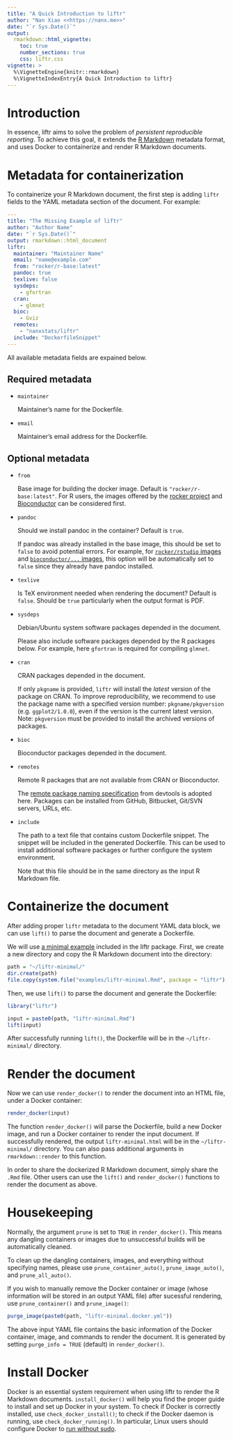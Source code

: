 ```yaml
---
title: "A Quick Introduction to liftr"
author: "Nan Xiao <<https://nanx.me>>"
date: "`r Sys.Date()`"
output:
  rmarkdown::html_vignette:
    toc: true
    number_sections: true
    css: liftr.css
vignette: >
  %\VignetteEngine{knitr::rmarkdown}
  %\VignetteIndexEntry{A Quick Introduction to liftr}
---
```


# Introduction

In essence, liftr aims to solve the problem of _persistent reproducible reporting_.
To achieve this goal, it extends the [R Markdown](http://rmarkdown.rstudio.com)
metadata format, and uses Docker to containerize and render R Markdown documents.

# Metadata for containerization

To containerize your R Markdown document, the first step is adding `liftr`
fields to the YAML metadata section of the document. For example:

```yaml
---
title: "The Missing Example of liftr"
author: "Author Name"
date: "`r Sys.Date()`"
output: rmarkdown::html_document
liftr:
  maintainer: "Maintainer Name"
  email: "name@example.com"
  from: "rocker/r-base:latest"
  pandoc: true
  texlive: false
  sysdeps:
    - gfortran
  cran:
    - glmnet
  bioc:
    - Gviz
  remotes:
    - "nanxstats/liftr"
  include: "DockerfileSnippet"
---
```

All available metadata fields are expained below.

## Required metadata

- `maintainer`

    Maintainer's name for the Dockerfile.

- `email`

    Maintainer's email address for the Dockerfile.

## Optional metadata

- `from`

    Base image for building the docker image. Default is
    `"rocker/r-base:latest"`. For R users, the images offered
    by the [rocker project](https://github.com/rocker-org)
    and [Bioconductor](https://bioconductor.org/help/docker/)
    can be considered first.

- `pandoc`

    Should we install pandoc in the container? Default is `true`.

    If pandoc was already installed in the base image, this should be
    set to `false` to avoid potential errors. For example, for
    [`rocker/rstudio` images](https://registry.hub.docker.com/u/rocker/rstudio/)
    and [`bioconductor/...` images](https://www.bioconductor.org/help/docker/),
    this option will be automatically set to `false` since they already
    have pandoc installed.

- `texlive`

    Is TeX environment needed when rendering the document? Default is `false`.
    Should be `true` particularly when the output format is PDF.

- `sysdeps`

    Debian/Ubuntu system software packages depended in the document.

    Please also include software packages depended by the R packages
    below. For example, here `gfortran` is required for compiling `glmnet`.

- `cran`

    CRAN packages depended in the document.

    If only `pkgname` is provided, `liftr` will install the _latest_
    version of the package on CRAN. To improve reproducibility,
    we recommend to use the package name with a specified version number:
    `pkgname/pkgversion` (e.g. `ggplot2/1.0.0`), even if the version
    is the current latest version. Note: `pkgversion` must be provided
    to install the archived versions of packages.

- `bioc`

    Bioconductor packages depended in the document.

- `remotes`

    Remote R packages that are not available from CRAN or Bioconductor.

    The [remote package naming specification](https://github.com/hadley/devtools/blob/master/vignettes/dependencies.Rmd)
    from devtools is adopted here. Packages can be installed from GitHub,
    Bitbucket, Git/SVN servers, URLs, etc.

- `include`

    The path to a text file that contains custom Dockerfile snippet.
    The snippet will be included in the generated Dockerfile.
    This can be used to install additional software packages
    or further configure the system environment.

    Note that this file should be in the same directory as the
    input R Markdown file.

# Containerize the document

After adding proper `liftr` metadata to the document YAML data block,
we can use `lift()` to parse the document and generate a Dockerfile.

We will use
[a minimal example](https://github.com/nanxstats/liftr/blob/master/inst/examples/liftr-minimal.Rmd)
included in the liftr package. First, we create a new directory and copy
the R Markdown document into the directory:

```r
path = "~/liftr-minimal/"
dir.create(path)
file.copy(system.file("examples/liftr-minimal.Rmd", package = "liftr"), path)
```

Then, we use `lift()` to parse the document and generate the Dockerfile:

```r
library("liftr")

input = paste0(path, "liftr-minimal.Rmd")
lift(input)
```

After successfully running `lift()`, the Dockerfile will be in the
`~/liftr-minimal/` directory.

# Render the document

Now we can use `render_docker()` to render the document into an HTML file,
under a Docker container:

```r
render_docker(input)
```

The function `render_docker()` will parse the Dockerfile, build a new
Docker image, and run a Docker container to render the input document.
If successfully rendered, the output `liftr-minimal.html` will be in
the `~/liftr-minimal/` directory. You can also pass additional arguments
in `rmarkdown::render` to this function.

In order to share the dockerized R Markdown document, simply share the
`.Rmd` file. Other users can use the `lift()` and `render_docker()`
functions to render the document as above.

# Housekeeping

Normally, the argument `prune` is set to `TRUE` in `render_docker()`.
This means any dangling containers or images due to unsuccessful
builds will be automatically cleaned.

To clean up the dangling containers, images, and everything without
specifying names, please use `prune_container_auto()`,
`prune_image_auto()`, and `prune_all_auto()`.

If you wish to manually remove the Docker container or
image (whose information will be stored in an output YAML file)
after sucessful rendering, use `prune_container()` and `prune_image()`:

```r
purge_image(paste0(path, "liftr-minimal.docker.yml"))
```

The above input YAML file contains the basic information of the
Docker container, image, and commands to render the document.
It is generated by setting `purge_info = TRUE` (default) in `render_docker()`.

# Install Docker

Docker is an essential system requirement when using liftr to render
the R Markdown documents. `install_docker()` will help you find the
proper guide to install and set up Docker in your system.
To check if Docker is correctly installed, use `check_docker_install()`;
to check if the Docker daemon is running, use `check_docker_running()`.
In particular, Linux users should configure Docker to
[run without sudo](https://docs.docker.com/engine/installation/linux/linux-postinstall/).
